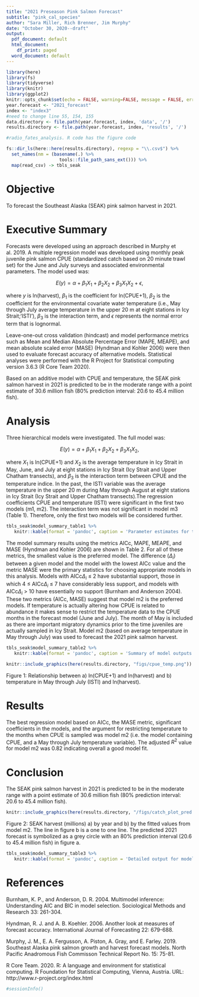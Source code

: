 ```yaml
---
title: "2021 Preseason Pink Salmon Forecast"
subtitle: "pink_cal_species"
author: "Sara Miller, Rich Brenner, Jim Murphy"
date: "October 30, 2020--draft"
output:
  pdf_document: default
  html_document:
    df_print: paged
  word_document: default
---
```

```r
library(here)
library(fs)
library(tidyverse)
library(knitr)
library(ggplot2)
knitr::opts_chunk$set(echo = FALSE, warning=FALSE, message = FALSE, error=FALSE)
year.forecast <- "2021_forecast" 
index <- "index3"
#need to change line 55, 154, 155
data.directory <- file.path(year.forecast, index, 'data', '/')
results.directory <- file.path(year.forecast, index, 'results', '/')

#radio_fates_analysis. R code has the figure code
```

```r

fs::dir_ls(here::here(results.directory), regexp = "\\.csv$") %>% 
  set_names(nm = (basename(.) %>% 
                    tools::file_path_sans_ext())) %>%
  map(read_csv) -> tbls_seak

```

# Objective
To forecast the Southeast Alaska (SEAK) pink salmon harvest in 2021.

# Executive Summary
Forecasts were developed using an approach described in Murphy et al. 2019. A multiple regression model was developed using monthly peak juvenile pink salmon CPUE (standardized catch based on 20 minute trawl set) for the June and July surveys and associated environmental parameters. The model used was:
  
$$E(y) = \alpha + \beta_1{X_1} + \beta_2{X_2} + \beta_3{X_1X_2} + \epsilon,$$

where $y$ is ln(harvest), $\beta_1$ is the coefficient for ln(CPUE+1), $\beta_2$ is the coefficient for the environmental covariate water temperature (i.e., May through July average temperature  in the upper 20 m at eight stations in Icy Strait;'ISTI'), $\beta_3$ is the interaction term, and $\epsilon$ represents the normal error term that is lognormal. 

Leave-one-out cross validation (hindcast) and model performance metrics such as Mean and Median Absolute Percentage Error (MAPE, MEAPE), and mean absolute scaled error (MASE) (Hyndman and Kohler 2006) were then used to evaluate forecast accuracy of alternative models. Statistical analyses were performed with the R Project for Statistical computing version 3.6.3 (R Core Team 2020). 
  
Based on an additive model with CPUE and temperature, the SEAK pink salmon harvest in 2021 is predicted to be in the moderate range with a point estimate of 30.6 million fish (80% prediction interval: 20.6 to 45.4 million fish).

# Analysis
Three hierarchical models were investigated. The full model was:

$$E(y) = \alpha + \beta_1{X_1} + \beta_2{X_2} + \beta_3{X_1X_2},$$

where ${X_1}$ is ln(CPUE+1) and ${X_2}$ is the average temperature in Icy Strait in May, June, and July at eight stations in Icy Strait (Icy Strait and Upper Chatham transects), and $\beta_3$ is the interaction term between CPUE and the temperature indice. In the past, the ISTI variable was the average temperature in the upper 20 m during May through August at eight stations in Icy Strait (Icy Strait and Upper Chatham transects).The regression coefficients CPUE and temperature (ISTI) were significant in the first two models (m1, m2). The interaction term was not significant in model m3 (Table 1). Therefore, only the first two models will be considered further.  
```r
tbls_seak$model_summary_table1 %>% 
   knitr::kable(format = 'pandoc', caption = 'Parameter estimates for the three potential models.', row.names = F)
```

The model summary results using the metrics AICc, MAPE, MEAPE, and MASE (Hyndman and Kohler 2006) are shown in Table 2. For all of these metrics, the smallest value is the preferred model. The difference ($\Delta_i$) between a given model and the model with the lowest AICc value and the metric MASE were the primary statistics for choosing appropriate models in this analysis. Models with AICc$\Delta_i$ $\leq$ 2 have substantial support, those in which 4 $\leq$  AICc$\Delta_i$ $\leq$  7 have considerably less support, and models with AICc$\Delta_i$ > 10 have essentially no support (Burnham and Anderson 2004). These two metrics (AICc, MASE) suggest that model m2 is the preferred models. If temperature is actually altering how CPUE is related to abundance it makes sense to restrict the temperature data to the CPUE months in the forecast model (June and July). The month of May is included as there are important migratory dynamics prior to the time juveniles are actually sampled in Icy Strait. Model m2 (based on average temperature in May through July) was used to forecast the 2021 pink salmon harvest. 

```r
tbls_seak$model_summary_table2 %>% 
   knitr::kable(format = 'pandoc', caption = 'Summary of model outputs and forecast error measures')
```

```r
knitr::include_graphics(here(results.directory, "figs/cpue_temp.png"))
```

Figure 1: Relationship between a) ln(CPUE+1) and ln(harvest) and b) temperature in May through July (ISTI) and ln(harvest).


# Results
The best regression model based on AICc, the MASE metric, significant coefficients in the models, and the argument for restricting temperature to the months when CPUE is sampled was model m2 (i.e. the model containing CPUE, and a May through July temperature variable). The adjusted $R^2$ value for model m2 was 0.82 indicating overall a good model fit.

# Conclusion 
The SEAK pink salmon harvest in 2021 is predicted to be in the moderate range with a point estimate of 30.6 million fish (80% prediction interval: 20.6 to 45.4 million fish).

```r
knitr::include_graphics(here(results.directory, "/figs/catch_plot_pred.png"))
```

Figure 2: SEAK harvest (millions) a) by year and b) by the fitted values from model m2. The line in figure b is a one to one line. The predicted 2021 forecast is symbolized as a grey circle with an 80% prediction interval (20.6 to 45.4 million fish) in figure a. 

```r
tbls_seak$model_summary_table3 %>% 
   knitr::kable(format = 'pandoc', caption = 'Detailed output for model m2. Juvenile year 2012 (year 2013) shows the largest standardized residual.')
```

# References
Burnham, K. P., and Anderson, D. R. 2004. Multimodel inference: Understanding AIC and BIC in model selection. Sociological Methods and Research 33: 261-304.

Hyndman, R. J. and A. B. Koehler. 2006. Another look at measures of forecast accuracy. International Journal of Forecasting 22: 679-688.

Murphy, J. M., E. A. Fergusson, A. Piston, A. Gray, and E. Farley.  2019. Southeast Alaska pink salmon growth and harvest forecast models.  North Pacific Anadromous Fish Commisson Technical Report No. 15: 75-81.


R Core Team. 2020. R: A language and environment for statistical computing. R Foundation for Statistical Computing, Vienna, Austria. URL: http://www.r-project.org/index.html 


```r
#sessionInfo()
```

